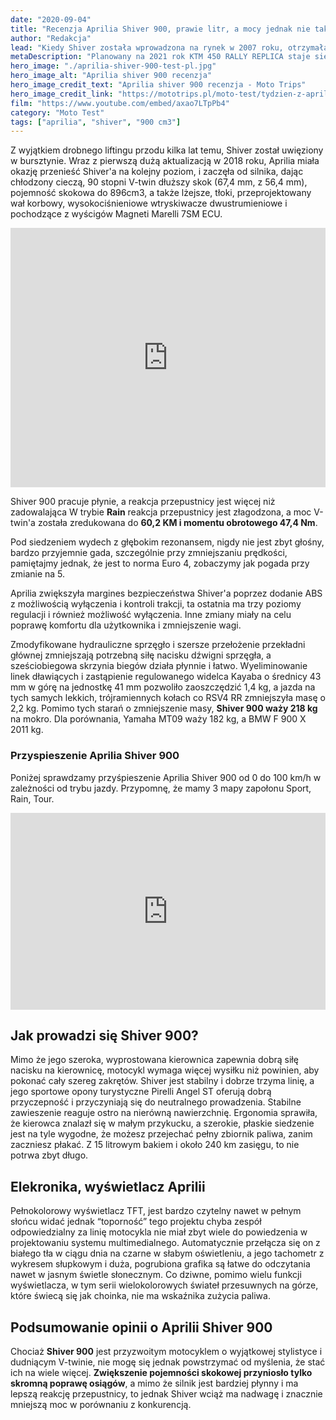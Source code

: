 ```yaml
---
date: "2020-09-04"
title: "Recenzja Aprilia Shiver 900, prawie litr, a mocy jednak nie tak dużo"
author: "Redakcja"
lead: "Kiedy Shiver została wprowadzona na rynek w 2007 roku, otrzymała wyróżnienie jako jeden z pierwszych motocykli Aprilia, które pojawiły się w fabryce w Noale we Włoszech, z silnikiem zaprojektowanym i zbudowanym we własnym zakresie, a nie przez Rotax. Dzięki śmiałej, geometrycznej stylistyce i zastosowaniu przepustnicy z wieloma trybami pracy silnika, naked średniej wagi był jak motocykl z przyszłości."
metaDescription: "Planowany na 2021 rok KTM 450 RALLY REPLICA staje się najbardziej pożądaną maszyną rajdową na rynku"
hero_image: "./aprilia-shiver-900-test-pl.jpg"
hero_image_alt: "Aprilia shiver 900 recenzja"
hero_image_credit_text: "Aprilia shiver 900 recenzja - Moto Trips"
hero_image_credit_link: "https://mototrips.pl/moto-test/tydzien-z-aprilia-shiver-900"
film: "https://www.youtube.com/embed/axao7LTpPb4"
category: "Moto Test"
tags: ["aprilia", "shiver", "900 cm3"]
---
```


Z wyjątkiem drobnego liftingu przodu kilka lat temu, Shiver został uwięziony w bursztynie. Wraz z pierwszą dużą aktualizacją w 2018 roku, Aprilia miała okazję przenieść Shiver'a na kolejny poziom, i zaczęła od silnika, dając chłodzony cieczą, 90 stopni V-twin dłuższy skok (67,4 mm, z 56,4 mm), pojemność skokowa do 896cm3, a także lżejsze, tłoki, przeprojektowany wał korbowy, wysokociśnieniowe wtryskiwacze dwustrumieniowe i pochodzące z wyścigów Magneti Marelli 7SM ECU.

<iframe width="100%" height="415" src="https://www.youtube.com/embed/axao7LTpPb4" title="YouTube video player" frameborder="0" allow="accelerometer; autoplay; clipboard-write; encrypted-media; gyroscope; picture-in-picture" allowfullscreen></iframe>

Shiver 900 pracuje płynie, a reakcja przepustnicy jest więcej niż zadowalająca W trybie **Rain** reakcja przepustnicy jest złagodzona, a moc V-twin'a została zredukowana do **60,2 KM i momentu obrotowego 47,4 Nm**.

Pod siedzeniem wydech z głębokim rezonansem, nigdy nie jest zbyt głośny, bardzo przyjemnie gada, szczególnie przy zmniejszaniu prędkości, pamiętajmy jednak, że jest to norma Euro 4, zobaczymy jak pogada przy zmianie na 5.

Aprilia zwiększyła margines bezpieczeństwa Shiver'a poprzez dodanie ABS z możliwością wyłączenia i kontroli trakcji, ta ostatnia ma trzy poziomy regulacji i również możliwość wyłączenia. Inne zmiany miały na celu poprawę komfortu dla użytkownika i zmniejszenie wagi.

Zmodyfikowane hydrauliczne sprzęgło i szersze przełożenie przekładni głównej zmniejszają potrzebną siłę nacisku dźwigni sprzęgła, a sześciobiegowa skrzynia biegów działa płynnie i łatwo. Wyeliminowanie linek dławiących i zastąpienie regulowanego widelca Kayaba o średnicy 43 mm w górę na jednostkę 41 mm pozwoliło zaoszczędzić 1,4 kg, a jazda na tych samych lekkich, trójramiennych kołach co RSV4 RR zmniejszyła masę o 2,2 kg. Pomimo tych starań o zmniejszenie masy, **Shiver 900 waży 218 kg** na mokro. Dla porównania, Yamaha MT09 waży 182 kg, a BMW F 900 X 2011 kg.

### Przyspieszenie Aprilia Shiver 900
Poniżej sprawdzamy przyśpieszenie Aprilia Shiver 900 od 0 do 100 km/h w zależności od trybu jazdy. Przypomnę, że mamy 3 mapy zapołonu Sport, Rain, Tour.
<iframe width="100%" height="315" src="https://www.youtube.com/embed/HjLV_FnjkcU" title="YouTube video player" frameborder="0" allow="accelerometer; autoplay; clipboard-write; encrypted-media; gyroscope; picture-in-picture" allowfullscreen></iframe>

## Jak prowadzi się Shiver 900?
Mimo że jego szeroka, wyprostowana kierownica zapewnia dobrą siłę nacisku na kierownicę, motocykl wymaga więcej wysiłku niż powinien, aby pokonać cały szereg zakrętów. Shiver jest stabilny i dobrze trzyma linię, a jego sportowe opony turystyczne Pirelli Angel ST oferują dobrą przyczepność i przyczyniają się do neutralnego prowadzenia. Stabilne zawieszenie reaguje ostro na nierówną nawierzchnię. Ergonomia sprawiła, że kierowca znalazł się w małym przykucku, a szerokie, płaskie siedzenie jest na tyle wygodne, że możesz przejechać pełny zbiornik paliwa, zanim zaczniesz płakać. Z 15 litrowym bakiem i około 240 km zasięgu, to nie potrwa zbyt długo.

## Elekronika, wyświetlacz Aprilii
Pełnokolorowy wyświetlacz TFT, jest bardzo czytelny nawet w pełnym słońcu widać jednak “toporność” tego projektu chyba zespół odpowiedzialny za linię motocykla nie miał zbyt wiele do powiedzenia w projektowaniu systemu multimedialnego. Automatycznie przełącza się on z białego tła w ciągu dnia na czarne w słabym oświetleniu, a jego tachometr z wykresem słupkowym i duża, pogrubiona grafika są łatwe do odczytania nawet w jasnym świetle słonecznym. Co dziwne, pomimo wielu funkcji wyświetlacza, w tym serii wielokolorowych świateł przesuwnych na górze, które świecą się jak choinka, nie ma wskaźnika zużycia paliwa.

## Podsumowanie opinii o Aprilii Shiver 900
Chociaż **Shiver 900** jest przyzwoitym motocyklem o wyjątkowej stylistyce i dudniącym V-twinie, nie mogę się jednak powstrzymać od myślenia, że stać ich na wiele więcej. **Zwiększenie pojemności skokowej przyniosło tylko skromną poprawę osiągów**, a mimo że silnik jest bardziej płynny i ma lepszą reakcję przepustnicy, to jednak Shiver wciąż ma nadwagę i znacznie mniejszą moc w porównaniu z konkurencją.